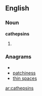 ==English==

===Noun===
'''cathepsins'''

# {{plural of|cathepsin}}

===Anagrams===
* {{alphagram|acehinpsst}}
* [[patchiness#English|patchiness]]
* [[thin spaces#English|thin spaces]]


[[ar:cathepsins]]